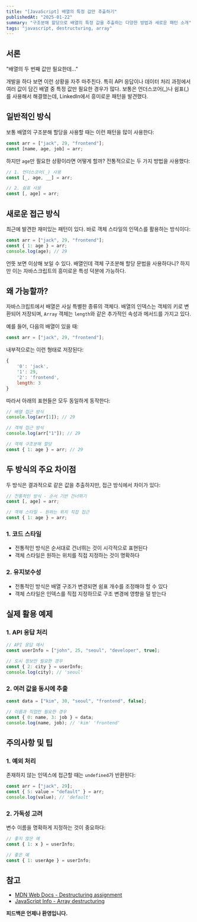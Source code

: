 ```yaml
---
title: "[JavaScript] 배열의 특정 값만 추출하기"
publishedAt: "2025-01-22"
summary: "구조분해 할당으로 배열의 특정 값을 추출하는 다양한 방법과 새로운 패턴 소개"
tags: "javascript, destructuring, array"
---
```


## 서론

"배열의 두 번째 값만 필요한데..."

개발을 하다 보면 이런 상황을 자주 마주친다. 특히 API 응답이나 데이터 처리 과정에서 여러 값이 담긴 배열 중 특정 값만 필요한 경우가 많다. 보통은 언더스코어(\_)나 쉼표(,)를 사용해서 해결했는데, LinkedIn에서 흥미로운 패턴을 발견했다.

## 일반적인 방식

보통 배열의 구조분해 할당을 사용할 때는 이런 패턴을 많이 사용한다:

```javascript
const arr = ["jack", 29, "frontend"];
const [name, age, job] = arr;
```

하지만 `age`만 필요한 상황이라면 어떻게 할까? 전통적으로는 두 가지 방법을 사용했다:

```javascript
// 1. 언더스코어(_) 사용
const [_, age, __] = arr;

// 2. 쉼표 사용
const [, age] = arr;
```

## 새로운 접근 방식

최근에 발견한 재미있는 패턴이 있다. 바로 객체 스타일의 인덱스를 활용하는 방식이다:

```javascript
const arr = ["jack", 29, "frontend"];
const { 1: age } = arr;
console.log(age); // 29
```

언뜻 보면 이상해 보일 수 있다. 배열인데 객체 구조분해 할당 문법을 사용하다니? 하지만 이는 자바스크립트의 흥미로운 특성 덕분에 가능하다.

## 왜 가능할까?

자바스크립트에서 배열은 사실 특별한 종류의 객체다. 배열의 인덱스는 객체의 키로 변환되어 저장되며, `Array` 객체는 `length`와 같은 추가적인 속성과 메서드를 가지고 있다.

예를 들어, 다음의 배열이 있을 때:

```javascript
const arr = ["jack", 29, "frontend"];
```

내부적으로는 이런 형태로 저장된다:

```javascript
{
    '0': 'jack',
    '1': 29,
    '2': 'frontend',
    length: 3
}
```

따라서 아래의 표현들은 모두 동일하게 동작한다:

```javascript
// 배열 접근 방식
console.log(arr[1]); // 29

// 객체 접근 방식
console.log(arr["1"]); // 29

// 객체 구조분해 할당
const { 1: age } = arr; // 29
```

## 두 방식의 주요 차이점

두 방식은 결과적으로 같은 값을 추출하지만, 접근 방식에서 차이가 있다:

```javascript
// 전통적인 방식 - 순서 기반 건너뛰기
const [, age] = arr;

// 객체 스타일 - 원하는 위치 직접 접근
const { 1: age } = arr;
```

### 1. 코드 스타일

- 전통적인 방식은 순서대로 건너뛰는 것이 시각적으로 표현된다
- 객체 스타일은 원하는 위치를 직접 지정하는 것이 명확하다

### 2. 유지보수성

- 전통적인 방식은 배열 구조가 변경되면 쉼표 개수를 조정해야 할 수 있다
- 객체 스타일은 인덱스를 직접 지정하므로 구조 변경에 영향을 덜 받는다

## 실제 활용 예제

### 1. API 응답 처리

```javascript
// API 응답 예시
const userInfo = ["john", 25, "seoul", "developer", true];

// 도시 정보만 필요한 경우
const { 2: city } = userInfo;
console.log(city); // 'seoul'
```

### 2. 여러 값을 동시에 추출

```javascript
const data = ["kim", 30, "seoul", "frontend", false];

// 이름과 직업만 필요한 경우
const { 0: name, 3: job } = data;
console.log(name, job); // 'kim' 'frontend'
```

## 주의사항 및 팁

### 1. 예외 처리

존재하지 않는 인덱스에 접근할 때는 `undefined`가 반환된다:

```javascript
const arr = ["jack", 29];
const { 5: value = "default" } = arr;
console.log(value); // 'default'
```

### 2. 가독성 고려

변수 이름을 명확하게 지정하는 것이 중요하다:

```javascript
// 좋지 않은 예
const { 1: x } = userInfo;

// 좋은 예
const { 1: userAge } = userInfo;
```

## 참고

- [MDN Web Docs - Destructuring assignment](https://developer.mozilla.org/ko/docs/Web/JavaScript/Reference/Operators/Destructuring_assignment)
- [JavaScript Info - Array destructuring](https://javascript.info/destructuring-assignment#array-destructuring)

**피드백은 언제나 환영입니다.**
